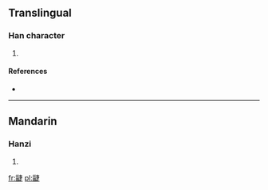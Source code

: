 ==Translingual==

===Han character===
{{Han char|rn=102|rad=田|as=11|sn=16|four=2568<sub>1</sub>|canj=女田十中人 (VWJLO)}}

# {{defn|Han|sort=田11}}

====References====
* {{Han ref|kx=0766.120|dkj=21933|dj=1176.220|hdz=42552.130|uh=7580|ud=30080|bh=EA6A|bd=60010}}

----

==Mandarin==

===Hanzi===
{{cmn-hanzi|pin=[[chā]] ([[cha1]])|wg=ch'a<sup>1</sup>}}

# {{defn|Mandarin|sort=田11}}

[[fr:疀]]
[[pl:疀]]